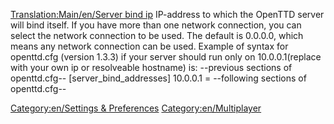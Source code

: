 [[Translation:Main/en/Server bind ip]]
{{en/-}}
IP-address to which the OpenTTD server will bind itself. If you have more than one network connection, you can select the network connection to be used. The default is 0.0.0.0, which means any network connection can be used.
{{en/-}}
Example of syntax for openttd.cfg (version 1.3.3) if your server should run only on 10.0.0.1(replace with your own ip or resolveable hostname) is:
{{en/-}}
--previous sections of openttd.cfg--
{{en/-}}
[server_bind_addresses]
{{en/-}}
10.0.0.1 = 
{{en/-}}
--following sections of openttd.cfg--
{{en/-}}
[[Category:en/Settings & Preferences]]
[[Category:en/Multiplayer]]

{{OpenTTD-Patch-Stub}}